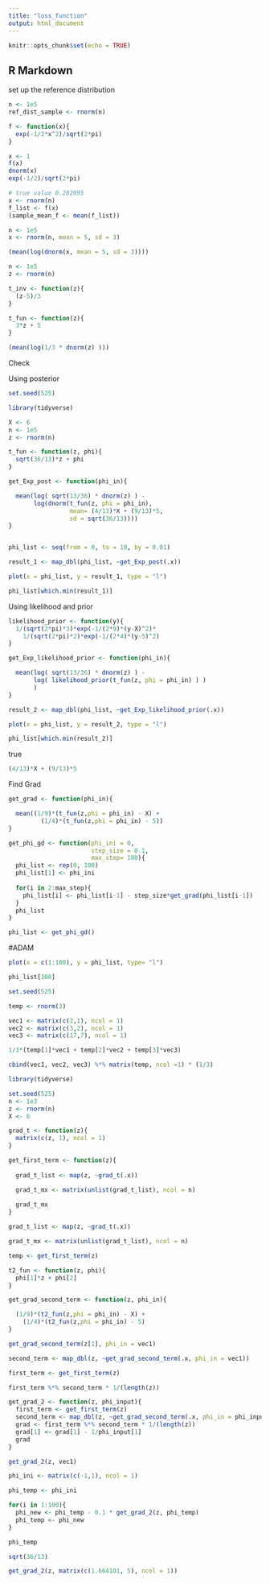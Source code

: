 ```yaml
---
title: "loss_function"
output: html_document
---
```


```r
knitr::opts_chunk$set(echo = TRUE)
```

## R Markdown

set up the reference distribution
```r
n <- 1e5
ref_dist_sample <- rnorm(n)

```

```r
f <- function(x){
  exp(-1/2*x^2)/sqrt(2*pi)
}
```

```r
x <- 1
f(x)
dnorm(x)
exp(-1/2)/sqrt(2*pi)
```
```r
# true value 0.282095
x <- rnorm(n)
f_list <- f(x)
(sample_mean_f <- mean(f_list))
```

```r
n <- 1e5
x <- rnorm(n, mean = 5, sd = 3)

(mean(log(dnorm(x, mean = 5, sd = 3))))
```

```r
n <- 1e5
z <- rnorm(n)

t_inv <- function(z){
  (z-5)/3
}

t_fun <- function(z){
  3*z + 5
}

(mean(log(1/3 * dnorm(z) )))

```
Check

Using posterior
```r
set.seed(525)

library(tidyverse)

X <- 6
n <- 1e5
z <- rnorm(n)

t_fun <- function(z, phi){
  sqrt(36/13)*z + phi
}

get_Exp_post <- function(phi_in){

  mean(log( sqrt(13/36) * dnorm(z) ) -
       log(dnorm(t_fun(z, phi = phi_in),
                 mean= (4/13)*X + (9/13)*5,
                 sd = sqrt(36/13))))
}


phi_list <- seq(from = 0, to = 10, by = 0.01)

result_1 <- map_dbl(phi_list, ~get_Exp_post(.x))
```

```r
plot(x = phi_list, y = result_1, type = "l")
```
```r
phi_list[which.min(result_1)]
```
Using likelihood and prior
```r
likelihood_prior <- function(y){
  1/(sqrt(2*pi)*3)*exp(-1/(2*9)*(y-X)^2)*
    1/(sqrt(2*pi)*2)*exp(-1/(2*4)*(y-5)^2)
}
```

```r
get_Exp_likelihood_prior <- function(phi_in){

  mean(log( sqrt(13/36) * dnorm(z) ) -
       log( likelihood_prior(t_fun(z, phi = phi_in) ) )
       )
}
```

```r
result_2 <- map_dbl(phi_list, ~get_Exp_likelihood_prior(.x))
```

```r
plot(x = phi_list, y = result_2, type = "l")
```

```r
phi_list[which.min(result_2)]
```

true
```r
(4/13)*X + (9/13)*5
```

Find Grad
```r
get_grad <- function(phi_in){

  mean((1/9)*(t_fun(z,phi = phi_in) - X) +
         (1/4)*(t_fun(z,phi = phi_in) - 5))
}

```

```r
get_phi_gd <- function(phi_ini = 0,
                       step_size = 0.1,
                       max_step= 100){
  phi_list <- rep(0, 100)
  phi_list[1] <- phi_ini
  
  for(i in 2:max_step){
    phi_list[i] <- phi_list[i-1] - step_size*get_grad(phi_list[i-1])
  }
  phi_list
}
```

```r
phi_list <- get_phi_gd()
```
#ADAM

```r
plot(x = c(1:100), y = phi_list, type= "l")
```
```r
phi_list[100]
```

```r
set.seed(525)

temp <- rnorm(3)

vec1 <- matrix(c(2,1), ncol = 1)
vec2 <- matrix(c(3,2), ncol = 1)
vec3 <- matrix(c(17,7), ncol = 1)

1/3*(temp[1]*vec1 + temp[2]*vec2 + temp[3]*vec3)

cbind(vec1, vec2, vec3) %*% matrix(temp, ncol =1) * (1/3)
```

```r
library(tidyverse)

set.seed(525)
n <- 1e3
z <- rnorm(n)
X <- 6
```

```r
grad_t <- function(z){
  matrix(c(z, 1), ncol = 1)
}
```

```r
get_first_term <- function(z){
  
  grad_t_list <- map(z, ~grad_t(.x))

  grad_t_mx <- matrix(unlist(grad_t_list), ncol = n)
  
  grad_t_mx
}
```

```r
grad_t_list <- map(z, ~grad_t(.x))

grad_t_mx <- matrix(unlist(grad_t_list), ncol = n)
```

```r
temp <- get_first_term(z)
```

```r
t2_fun <- function(z, phi){
  phi[1]*z + phi[2]
}
```

```r
get_grad_second_term <- function(z, phi_in){

  (1/9)*(t2_fun(z,phi = phi_in) - X) +
    (1/4)*(t2_fun(z,phi = phi_in) - 5)
}

```

```r
get_grad_second_term(z[1], phi_in = vec1)
```

```r
second_term <- map_dbl(z, ~get_grad_second_term(.x, phi_in = vec1))
```

```r
first_term <- get_first_term(z)
```

```r
first_term %*% second_term * 1/(length(z))
```


```r
get_grad_2 <- function(z, phi_input){
  first_term <- get_first_term(z)
  second_term <- map_dbl(z, ~get_grad_second_term(.x, phi_in = phi_input))
  grad <- first_term %*% second_term * 1/(length(z))
  grad[1] <- grad[1] - 1/phi_input[1]
  grad
}
```

```r
get_grad_2(z, vec1)
```

```r
phi_ini <- matrix(c(-1,1), ncol = 1)

phi_temp <- phi_ini

for(i in 1:100){
  phi_new <- phi_temp - 0.1 * get_grad_2(z, phi_temp)
  phi_temp <- phi_new
}

phi_temp
```

```r
sqrt(36/13)
```

```r
get_grad_2(z, matrix(c(1.664101, 5), ncol = 1))
```


```r

```
























